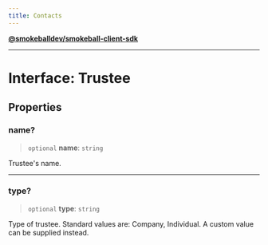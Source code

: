 ```yaml
---
title: Contacts
---
```

[**@smokeballdev/smokeball-client-sdk**](./../../../../README)

***

# Interface: Trustee

## Properties

### name?

> `optional` **name**: `string`

Trustee's name.

***

### type?

> `optional` **type**: `string`

Type of trustee.
Standard values are: Company, Individual.
A custom value can be supplied instead.

